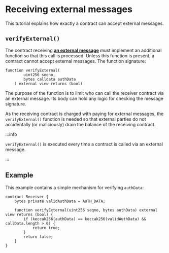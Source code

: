 # Receiving external messages

This tutorial explains how exactly a contract can accept external messages.

## `verifyExternal()`

The contract receiving [**an external message**](../../core-concepts/shards-parallel-execution##internal-vs-external-messages) must implement an additional function so that this call is processed. Unless this function is present, a contract cannot accept external messages. The function signature:

```solidity showLineNumbers
function verifyExternal(
        uint256 seqno, 
        bytes calldata authData 
    ) external view returns (bool)
```

The purpose of the function is to limit who can call the receiver contract via an external message. Its body can hold any logic for checking the message signature.

As the receiving contract is charged with paying for external messages, the `verifyExternal()` function is needed so that external parties do not accidentally (or maliciously) drain the balance of the receiving contract.

:::info

`verifyExternal()` is executed every time a contract is called via an external message.

:::

## Example

This example contains a simple mechanism for verifying `authData`:

```solidity showLineNumbers
contract Receiver {
    bytes private validAuthData = AUTH_DATA;

    function verifyExternal(uint256 seqno, bytes authData) external view returns (bool) {
        if (keccak256(authData) == keccak256(validAuthData) && callData.length > 0) {
            return true;
        }
        return false;
    }
}
```